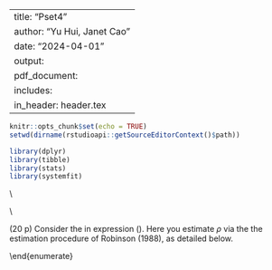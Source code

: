 
---
title: "Pset4"
author: "Yu Hui, Janet Cao"
date: "2024-04-01"
output: 
  pdf_document:
    includes:
      in_header: header.tex
---


```{r setup, include=FALSE}
knitr::opts_chunk$set(echo = TRUE)
setwd(dirname(rstudioapi::getSourceEditorContext()$path))

library(dplyr)
library(tibble)
library(stats)
library(systemfit)
```
\noindent \textcolor{Maroon}{\textbf{Objective}: In Pset3 you estimated the ATE of the offer of training on post-training earnings using NSW experimental data. The Treatment-Control difference in sample averages indicates that the offer of training causes an additional \$1,794 in terms of 1978 earnings. Variation in the cause/treatment is often observational in nature, instead of resulting from an RCT. In this Pset you utilize methods developed to estimate the effect of the offer of training using \textcolor{ForestGreen}{``observational data''} and apply them to two datasets that Dehajia and Wahba constructed to \underline{mimic} observational data.}\\

\noindent \textcolor{Maroon}{\textbf{Background}: Consider the files \texttt{nswcps.csv} and \texttt{nswpsid.csv}. Each file contains a dataset. Each dataset combines two samples: 1) the treated sample from the Dehajia and Wahba's NSW data (i.e., 185 males offered NSW training in 1976-1977)\footnote{Dehejia and Wahba (1999) Causal Effects in Nonexperimental Studies: reevaluating the Evaluation of Training Programs, \textit{JASA}, pp. 1053-1062. Dehejia and Wahba (2002) Propensity-score Matching Methods for Nonexperimental Causal Studies, \textit{ReStat}, pp. 151-161.}; and 2) a sample extracted from a large survey: a) in \texttt{nswcps.csv}, such sample is the Current Population Survey (\href{https://www.census.gov/cps/data/}{CPS}); b) in \texttt{nswpsid.csv}, such sample is the Panel Study of Income Dynamics (\href{https://psidonline.isr.umich.edu/}{PSID}). The samples in 2) contain data on a \textcolor{ForestGreen}{comparison group}, that is, on subjects who (as far as we know) did not receive the NSW offer of training.\footnote{When working with observational data the \textcolor{ForestGreen}{untreated} sample is more properly called a \textcolor{ForestGreen}{comparison group}. Nevertheless it is common to use the terms \textcolor{ForestGreen}{control} and \textcolor{ForestGreen}{comparison} interchangeably, irrespective of whether the variation in the treatment indicator is induced by RA or not.} Specifically, the PSID sample (called \textbf{PSID-1}) consists of 2,490 male household heads under the age of 55 who are not retired; and, the CPS sample (called \textbf{CPS-1}) consists of 15,992 male household heads under the age of 55 who are not retired. The file \texttt{nswcps.csv} (respectively, \texttt{nswpsid.csv}) contains the treated individuals (from NSW-treated) along with the PSID (respectively, CPS) comparison individuals. The treatment indicator variable \texttt{treat} equals 1 for individuals in the NSW-treated sample and zero for the PSID (respectively, CPS) comparison individuals.}  



\begin{center}
{\LARGE Part 1: Describe the Data (10 p)}
\end{center}

\begin{enumerate}[label=\textbf{Q\arabic{enumi}}.,ref=Q\arabic{enumi}, wide=0pt, itemsep=0em, topsep=5pt, labelindent=0pt]

\item (4 p) Fill Table \ref{tab:descriptive-stats}'s columns 5 and 6 using, respectively, the data in \texttt{nswpsid.csv} and in \texttt{nswcps.csv}. \textcolor{Gray}{\textbf{Notes}: You want to limit attention to observations with \texttt{treat=0}. You filled columns 3 and 4 in PSet 3.}
```{r}
#importdata
 df.psid<-read.csv("nswpsid.csv")
 df.cps <-read.csv("nswcps.csv")
 #summarizePSID
 table.psid<-df.psid[df.psid$treat==0,]%>%
 summarize_all(list(~mean(.)))%>%#summarizemean
 mutate_all(list(~round(.,3)))%>% #limitdigits
 t()%>% #transpose
 as.data.frame()
 colnames(table.psid)<-c("psid_control")
 table.psid<-tibble::rownames_to_column(table.psid,"varname")
 #summarizeCPS
 table.cps<-df.cps[df.cps$treat==0,]%>%
 summarize_all(list(~mean(.)))%>%#summarizemean
 mutate_all(list(~round(.,3)))%>% #limitdigits
 t()%>% #transpose
 as.data.frame()
 colnames(table.cps)<-c("cps_control")
 table.cps<-tibble::rownames_to_column(table.cps,"varname")
 table<-merge(table.psid,table.cps,by="varname")
```

\begin{table}[ht!]
\centering
\begin{tabular}{cccccc}
\hline
\textbf{Variable} & \textbf{Definition} & \multicolumn{2}{c}{\textbf{NSW}}    & \textbf{PSID-1}  & \textbf{CPS-1}   \\ \cline{3-6} 
\textbf{}         & \textbf{}           & \textbf{Treated} & \textbf{Control} & \textbf{Control} & \textbf{Control} \\ 
\hline
[1] & [2] & [3] & [4] & [5] & [6] \\ \hline
\texttt{age}      & Age in years                     & 25.82 & 25.05 &       &        \\
\texttt{edu}      & Education in years               & 10.35 & 10.09 &       &        \\
\texttt{nodegree} & 1 if education $<12$             & 0.71  & 0.83  &       &        \\
\texttt{black}    & 1 if Black                       & 0.84  & 0.83  &       &        \\
\texttt{hisp}     & 1 if Hispanic                    & 0.06  & 0.11  &       &        \\
\texttt{married}  & 1 if married                     & 0.19  & 0.15  &       &        \\
\texttt{u74}      & 1 if unemployed in '74           & 0.71  & 0.75  &       &        \\
\texttt{u75}      & 1 if unemployed in '75           & 0.60  & 0.68  &       &        \\
\texttt{re74}     & Real earnings in '74 (in '82 \$) & 2,096 & 2,107 &       &        \\
\texttt{re75}     & Real earnings in '75 (in '82 \$) & 1,532 & 1,267 &       &        \\
\hline
\texttt{re78}     & Real earnings in '78 (in '82 \$) & 6,349 & 4,555 &       &        \\
\texttt{treat}    & 1 if received offer of training  & 1     & 0     &       &        \\ \hline
Sample Size                        &                                  & 185   & 260   & 2,490 & 15,992 \\ \hline
\end{tabular}
\caption{Sample averages for the NSW data (treated and control groups), PSID-1 data, and CPI-1 data.}
\label{tab:descriptive-stats}
\end{table}

\item (4 p) Briefly comment on the completed Table \ref{tab:descriptive-stats}.  \textcolor{gray}{\textbf{Hint}: Are the PSID-1 and CPS-1 samples ``good'' control groups?}

\item (2 p) Why do you think that Dehajia and Wahba constructed their ``observational datasets'' by pulling together the treated sample from NSW and a sample of individuals drawn from either the PSID or the CPS data? \textcolor{gray}{\textbf{Hint:} Both PSID and CPS include information on whether an individual enrolled in a training course during the previous 12 months. Thus, Dehajia and Wahba could have exploited exclusively observational variation in whether an individual enrolled in a training program. Why do you think that they chose not to follow this approach?}
\end{enumerate}






\begin{center}
{\LARGE Part 2: Regression-based Estimation of TEs (90 p)}
\end{center}

\noindent \textcolor{Maroon}{\textbf{Objective}: You use the \texttt{nswpsid.csv} dataset to estimate the treatment effect (TE) of the offer of training via \textcolor{ForestGreen}{regression-based approaches} associated with the following three specifications of the outcome equation:
\begin{eqnarray}
re78_{i} &=&\alpha +\rho D_{i}+u_{i}\text{, }i=1,...,2675\text{,}
\label{TCcomp} \\
re78_{i} &=&\alpha +\rho D_{i}+\mathbf{x}_{i}^{\prime }\mathbf{\beta }+u_{i}\text{, }i=1,...,2675\text{,}  \label{CFnc} \\
re78_{i} &=&\rho D_{i}+g(\mathbf{x}_{i})+u_{i}\text{, }i=1,...,2675\text{,}  \label{PLR} 
\end{eqnarray}
\noindent Subscript $i$ denotes an individual.  Also: 1) $re78_{i}$ represents the data field \texttt{re78}; 2) $D_{i}$ represents the data field \texttt{treat}; 3) $\mathbf{x}_{i}$ represents a $K\times 1$ vector of observed pre-determined variables (OPVs); and, 4) $g(\cdot)$ is an unknown and possibly non-linear function (i.e., a generalization of $\alpha + \beta' \mathbf{x}_{i}$). Table \ref{tab:reg-specs}'s column [1] references the regression specification. Column [2] gives the name of the approach. Column [3] indicates the regression coefficient of interest. You complete columns [4] and [5] with the estimate of the regression coefficient and its standard error (SE).}


\colorlet{lightmaroon}{Maroon!10}
\begin{table}[ht!]
\centering
\colorbox{lightmaroon}{
{\color{Maroon}
\begin{tabular}{ccccc}
\hline
\textbf{Reference} & \multicolumn{1}{c}{\textbf{Name of the }} & \textbf{Parameter} & \multicolumn{1}{c}{\textbf{Estimate}} & \textbf{SE} \\
\textbf{Model} & \multicolumn{1}{c}{\textbf{Estimation Approach}}            & \textbf{of Interest} &  &  \\ \hline
[1] & [2] & [3] & [4] & [5]  \\ \hline
expression (\ref{TCcomp})                 & Treatment-Control Comparison (TCC)                    & $\rho$             &   &   \\
expression (\ref{CFnc})                 & Regression-Adjusted Treatment-Control Comparison (Adj. TCC) & $\rho$             &  &  \\
expression (\ref{PLR})                 & Double Machine Learning (DML) & $\rho$             &  &  \\
\hline
\end{tabular}}}
\caption{\textcolor{Maroon}{Treatment Effect Estimates Based on Three Regression-Based Approaches Applied to Observational Data.}}
\label{tab:reg-specs}
\end{table}



\noindent \textcolor{Maroon}{\textbf{Background: Heteroschedasticity-Robust Standard Errors}. In econometrics, the conditional variance is called the \textcolor{ForestGreen}{skedastic function}. \textcolor{ForestGreen}{Homoschedasticity} obtains when the unobservable in a regression specification has the same conditional variance for all values of the explanatory variable(s). For example, in specification (\ref{TCcomp}) there is only one explanatory variable $D_i$, and it takes only two values, therefore homoshedasticity obtains if $Var[u_i|D_i=1]=Var[u_i|D_i=0]$. If this assumption fails, we say that the model exhibits \textcolor{ForestGreen}{heteroschedasticity}. As a rule, we are better off reporting \textcolor{ForestGreen}{heteroschedasticity-robust} SEs, i.e.,  SEs computed in a way that allows for heteroschedasticity, because they are valid whether or not homoschedasticity holds.}\\

\noindent \textcolor{Maroon}{\textbf{Background: \textcolor{ForestGreen}{``Partialling-Out'' Interpretation} of OLS in a MLRM}. Simple linear-in-parameter regression models (SLRM) are of the form 
\begin{equation}\label{eq:slrm}
y_i=\alpha+\beta x_i + u_i 
\end{equation}
where $x_i$ is a single regression covariate. MLRMs are of the form:
\begin{equation}\label{eq:mlrm}
y_i=\alpha+\beta_1 x_{1,i} + \dots + \beta_K x_{K,i} +u_i \text{ with } K>1.
\end{equation}
\noindent In PSet1 you derived the form of the OLS estimator of the slope coefficient in SLRM (\ref{eq:slrm}), namely 
\begin{equation}\label{eq:slrm_slope_a}
\hat{\beta}=\frac{\sum_{i=1}^{n}(x_i-\bar{x})y_i}{\sum_{i=1}^{n}(x_i-\bar{x})^2} \underbrace{=}_{\text{also equivalent to}} \frac{\sum_{i=1}^{n}(x_i-\bar{x})(y_i-\bar{y})}{\sum_{i=1}^{n}(x_i-\bar{x})^2}.
\end{equation}
Note that if you regress $x_i$ on a constant, the \textcolor{ForestGreen}{fitted value} is $\hat{x}_i=\bar{x}$, thus the \textcolor{ForestGreen}{regression residuals} are $\hat{r}_i \equiv x_i-\hat{x}_i=x_i-\bar{x}$. Similarly, if you regress $y_i$ on a constant, the fitted value is $\hat{y}_i=\bar{y}$, thus the regression residuals are $\hat{v}_i \equiv y_i-\hat{y}_i=y_i-\bar{y}$. Accordingly, we can rewrite $\hat{\beta}$ in expression (\ref{eq:slrm_slope_a}) as:
\begin{equation}\label{eq:slrm_slope_b}
\hat{\beta}=\frac{\sum_{i=1}^{n}\hat{r}_i y_i}{\sum_{i=1}^{n}\hat{r}_i^2} \underbrace{=}_{\text{also equivalent to}} \frac{\sum_{i=1}^{n}\hat{r}_i \hat{v}_i}{\sum_{i=1}^{n}\hat{r}_i^2}.
\end{equation}
Similar steps yield a very compact representation of the OLS estimator of the slope coefficient\textbf{s} in a MLRM. For example, the OLS estimator of $\beta_1$ in MLRM (\ref{eq:mlrm}) can be written as: 
\begin{equation}\label{eq:mlrm_slope_b}
\hat{\beta}_1=\frac{\sum_{i=1}^{n}\hat{r}_{1,i}y_i}{\sum_{i=1}^{n}\hat{r}_{1,i}^2} \underbrace{=}_{\text{also equivalent to}} \frac{\sum_{i=1}^{n}\hat{r}_{1,i}\hat{v}_{1,i}}{\sum_{i=1}^{n}\hat{r}_{1,i}^2},
\end{equation}
where $\hat{r}_{1,i}$ denotes the residuals from regressing $x_{1,i}$ on a constant and all remaining regression covariates, i.e., $\{x_{2,i},\ldots,x_{K,i} \}$ and $\hat{v}_{1,i}$ denotes the residuals from regressing $y_{i}$ on a constant and all remaining regression covariates, i.e., $\{x_{2,i},\ldots,x_{K,i} \}$. Similar expressions hold for $\hat{\beta}_2$, $\hat{\beta}_3$, etc.}

\setlength{\abovedisplayskip}{0pt}
\setlength{\belowdisplayskip}{-10pt}
\setlength{\abovedisplayshortskip}{0pt}
\setlength{\belowdisplayshortskip}{0pt}


\begin{enumerate}[label=\textbf{Q\arabic{enumi}}.,ref=Q\arabic{enumi}, wide=0pt, itemsep=0em, topsep=5pt, labelindent=0pt, resume]

\item (30 p) These questions pertain to the specification in expression (\ref{TCcomp}) thus you obtain the \textcolor{ForestGreen}{Treatment-Control Comparison (TCC) Estimator} of the treatment effect of the offer of training.\label{item:TCcomp} 
\begin{enumerate}


\item (8 p) Estimate $\rho$. \textcolor{gray}{\textbf{Programming Guidance:} Use \texttt{stats::lm( )}. Say that your linear model is \texttt{m1 $<$- lm(re78 $\sim$ treat, data = df)}. View the SEs of estimator $\hat{\rho}$ by using \texttt{summary(m1)\$coefficients["treat", c("Estimate", "Std. Error"]}. View all SEs by using \texttt{lmtest::coeftest(m1, vcov. = vcov(m1))} which runs t-tests for each of the coefficients using the variance-covariance matrix estimated assuming \textcolor{ForestGreen}{homoschedasticity}. Package \href{https://cran.r-project.org/web/packages/lmtest/lmtest.pdf}{\texttt{lmtest}} allows you to perform z and t tests on estimated coefficients from, among others, method \texttt{lm( )}. It returns a coefficient matrix with columns containing the estimates, associated SEs, test statistics, and p-values.}\label{item:TCcomp-rho} 
```{r}
 df <- df.psid
 m1 <- lm(re78 ~ treat, data = df)
 summary(m1)$coefficients["treat", c("Estimate", "Std. Error")]
```

```{r}
coef1 <- summary(m1)$coefficients["treat", "Estimate"]
 coeftest(m1, vcov. = vcov(m1))
```

\item (10 p) Compute \textcolor{ForestGreen}{heteroschedasticity-robust} SEs. \textcolor{gray}{\textbf{Programming Guidance:} There are multiple R packages to estimate the variance-covariance matrix of $(\hat{\alpha},\hat{\rho})$ under general heteroschedasticity. Here are two ways. Option 1: Use \href{https://www.rdocumentation.org/packages/sandwich/versions/2.5-1/topics/vcovHC}{\texttt{sandwich::vcovHC(m1, type = ``HC0")}} from package \href{https://cran.r-project.org/web/packages/sandwich/sandwich.pdf}{\texttt{sandwich}}. Option 2: Use \href{https://www.rdocumentation.org/packages/car/versions/3.0-6/topics/hccm}{\texttt{car::hccm(m1, type = ``hc0")}} from package \href{https://cran.r-project.org/web/packages/car/car.pdf}{\texttt{car}}. In both cases, the argument \texttt{type = "hc0"} (or \texttt{"HC0"}) tells R that you want to use the variance covariance matrix estimated using White's (1980) estimator, often referred to as HCE (heteroscedasticity-consistent estimator).\footnote{To dive deeper, read \href{https://en.wikipedia.org/wiki/Heteroscedasticity-consistent_standard_errors}{wikipedia page} or \href{https://mixtape.scunning.com/02-probability\_and\_regression\#robust-standard-errors}{Mixtape Section 2.26}.} Display robust SEs by typing, e.g., \texttt{lmtest::coeftest(m1, vcov. = sandwich::vcovHC(m1, type = "HC0"))}.}\label{item:TCcomp-ses}

```{r}
# install.packages("sandwich")
library(sandwich)
```

```{r}
# the variance covariance matrix estimated using White’s (1980) estimator
 vcovHC(m1, type = "HC0")
```

```{r}
 coeftest(m1, vcov.= vcovHC(m1, type = "HC0"))
```

\item (2 p) Verify that $\hat{\rho}$ in \textbf{\ref{item:TCcomp-rho}} equals $(\overline{re78}^{D=1}-\overline{re78}^{D=0})$, i.e., the difference between the average post-training earnings of the treated and of the control individuals. This fact explains the name of the estimator, and is consistent with what you derived in previous Psets.\label{item:TCcomp-diff}
```{r}
mean.diff <- mean(df[df$treat==1, "re78"])- mean(df[df$treat==0, "re78"])
 mean.diff
```
\item (10 p) Intuitively explain why the TCC approach may not deliver a credible estimate of the average effect of the treatment of interest. \textcolor{gray}{\textbf{Hint}: Use the result in  \textbf{\ref{item:TCcomp-diff}} to think about what this approach uses to proxy for the missing data, i.e., for the control units' mean of the potential outcome w/ treatment, and for the treated units' mean of the potential outcome w/out treatment.}
\end{enumerate}



\item (20 p) These questions pertain to the specification in expression (\ref{CFnc}) thus you obtain the \textcolor{ForestGreen}{Regression-Adjusted Treatment-Control Comparison (Adj. TCC) Estimator} of the treatment effect of the offer of training. \label{item:CFnc}


\begin{enumerate}

\item (10 p) Add to the model estimated in \textbf{\ref{item:TCcomp}} the following OPVs as regression covariates: \texttt{age}, \texttt{agesq}, \texttt{edu}, \texttt{nodegree}, \texttt{black}, \texttt{hisp}, \texttt{re74}, and \texttt{re75}. Report $\hat{\rho}$ and its heteroschedasticity-robust SE. \textcolor{gray}{\textbf{Programming Guidance:} Add column \texttt{agesq} (\texttt{age} squared) to your dataframe using, e.g., \texttt{dplyr::mutate( )}.}\label{item:CFnc-rho}
```{r}
 df <- mutate(df, agesq=age*age)
 m2 <- lm(re78 ~ treat + age + agesq + edu + nodegree + black + hisp + re74 + re75, data = df)
 rho2 <- summary(m2)$coefficients["treat","Estimate"]
 rho2
```

```{r}
se2 <- coeftest(m2, vcov.= vcovHC(m2, type = "HC0"))["treat", "Std. Error"]
 se2
```
\item (10 p) Intuitively explain why the Adj. TCC approach may be regarded as an improvement over the TCC approach when it comes to credible identification/estimation of average treatment effects.
\end{enumerate}

\item (20 p) Consider again the specification in expression (\ref{CFnc}) estimated in \textbf{\textbf{\ref{item:CFnc}}}. Here you implement two procedures, as detailed below, to verify the \textcolor{ForestGreen}{``partialling-out'' interpretation} of OLS coefficients in MLRM.\label{item:CFnc-po}

\begin{enumerate}

\item (8 p) Procedure A:\label{item:CFnc-po-procA} 

\begin{enumerate}

\item (4 p) First Stage: Regress \texttt{treat} on a constant and the OPVs listed in \textbf{\ref{item:CFnc-rho}}; obtain the residuals. \textcolor{gray}{\textbf{Programming Guidance:} If you run \texttt{s1 $<$- lm(treat $\sim$ x1 + x2, data = dt)}, retrieve the residuals as \texttt{s1\$residuals}.}\label{item:CFnc-po-1ststep}  
```{r}
# First Stage
 s1 <- lm(treat ~ age + agesq + edu + nodegree + black + hisp + re74 + re75, data = df)
 df$r1 <- resid(s1) # residual
 # Second Stage
 s2 <- lm(re78 ~ r1, data = df)
 rho2a <- summary(s2)$coefficients["r1","Estimate"]
 rho2a
````
\item (4 p) Second Stage: Regress \texttt{re78} on a constant and the residuals from \textbf{\ref{item:CFnc-po-1ststep}}.\label{item:CFnc-po-2ndstep}

\end{enumerate}


\item (8 p) Procedure B:\label{item:CFnc-po-procB}  

\begin{enumerate}

\item (0 p) First Stage: Same as \textbf{\ref{item:CFnc-po-1ststep}}.\label{item:CFnc-po-1ststep-bis}
```{r}
 # First Stage
 s1a <- lm(treat ~ age + agesq + edu + nodegree + black + hisp + re74 + re75, data = df)
 df$r1 <- resid(s1) # residual
 s1b <- lm(re78 ~ age + agesq + edu + nodegree + black + hisp + re74 + re75, data = df)
 df$r2 <- resid(s1b) # residual of s1b
 # Second Stage
 s2b <- lm(r2 ~ r1, data = df)
 rho2b <- summary(s2b)$coefficients["r1","Estimate"]
 rho2b
```
\item (4 p) First Stage: Regress \texttt{re78} on a constant and the OPVs listed in \textbf{\textbf{\ref{item:CFnc-rho}}}; obtain the residuals.\label{item:CFnc-po-3rdstep}


\item (4 p) Second Stage: Regress the residuals from \textbf{\ref{item:CFnc-po-3rdstep}} on the residuals from \textbf{\ref{item:CFnc-po-1ststep-bis}}.\label{item:CFnc-po-4thstep}

\end{enumerate}

\item (4 p) Verify that the estimates of the slope coefficient from \textbf{\ref{item:CFnc-po-2ndstep}} and \textbf{\ref{item:CFnc-po-4thstep}} are numerically identical to $\hat{\rho}$ obtained in \textbf{\ref{item:CFnc-rho}}. Use this fact to give meaning to the expression ``partialling-out'' interpretation of OLS in a MLRM. \textcolor{gray}{\textbf{Hint}: Think about what steps \textbf{\ref{item:CFnc-po-1ststep}} and \textbf{\ref{item:CFnc-po-3rdstep}} accomplish.}

\end{enumerate}



\item (20 p) Consider the \textcolor{ForestGreen}{partially-linear specification} in expression (\ref{PLR}). Here you estimate $\rho$ via the the \textcolor{ForestGreen}{Double Machine Learning (DML)} estimation procedure of Robinson (1988)\footnote{Robinson, P. M. (1988). Root-N-consistent semi-parametric regression. Econometrica 56, 931-54. \href{https://doi.org/10.2307/1912705}{doi:10.2307/1912705}}, as detailed below.\label{item:DML}
\begin{enumerate}
\item (2 p) Install four R packages: \href{https://docs.doubleml.org/stable/intro/install.html#r-installing-doubleml}{\texttt{DoubleML}}, \href{https://cran.r-project.org/web/packages/data.table/vignettes/datatable-intro.html}{\texttt{data.table}}, \href{https://mlr3.mlr-org.com/}{\texttt{mlr3}}, and \href{https://mlr3learners.mlr-org.com/}{\texttt{mlr3learners}}.

```{r}
# install.packages("DoubleML")
# install.packages("data.table")
# install.packages("mlr3")
# install.packages("mlr3learners")
# install.packages("ranger")
```

\item (2 p) If your data is not already a \texttt{data.table} object convert it. \textcolor{gray}{\textbf{Programming Guidance:} Assuming that your dataframe is called \texttt{df}, use \texttt{dt <- data.table::as.data.table(df)}. \texttt{data.table} is an extension of \texttt{data.frame} and allows for fast manipulation of very large data.}
```{r}
# install.packages("data.table")
library(data.table)
 dt <- as.data.table(df)
```
\item (2 p) Collect all the original OPVs in a list named, for example, \texttt{pretreat\_colnames}. Note: Henceforth when we refer to these OPVs in mathematical expressions we use the notation $\mathbf{x}_{i}$.
```{r}
 pretreat_colnames <- c("age", "edu", "nodegree", "black", "hisp", "married",
 "u74", "u75", "re74", "re75")
```
\item (2 p) Specify data and variables for the causal model by running the script:\label{item:dml-data}
\begin{lstlisting}[language=R]
dml_data_psid <- DoubleML::DoubleMLData$new(dt,
                            y_col = "re78",
                            d_cols = "treat",
                            x_cols = pretreat_colnames)
\end{lstlisting}
Look at the resulting object.

```{r}
 dml_data_psid <- DoubleML::DoubleMLData$new(dt,
 y_col = "re78",
 d_cols = "treat",
 x_cols = pretreat_colnames)
 dml_data_psid
```

\item (2 p) Suppress messages from the \texttt{mlr3} package by adding \texttt{lgr::get\_logger("mlr3")\$set\_threshold("warn")} to your script.
```{r}
 lgr::get_logger("mlr3")$set_threshold("warn")
```
\item (2 p) Here you mimic the first stage of Procedure B in \textbf{\ref{item:CFnc-po-procB}}. Namely, you specify the model for the two regression functions $l(\mathbf{x})=E[\texttt{re78}_i|\mathbf{x}_{i}=\mathbf{x}]$ and $m(\mathbf{x})=E[\texttt{treat}_i|\mathbf{x}_{i}=\mathbf{x}]$. In \textbf{\ref{item:CFnc-po-procB}} you used a linear-in-parameter model and a priori decided which OPVs to include and which transformations to apply to the OPVs to include (e.g., you excluded \texttt{u74}, you used both \texttt{age} and \texttt{agesq}, you left as-is the other included OPVs). Instead here you do not a priori exclude any OPVs, and you use flexible models, which accommodate complex non-linearities. Run the script:\label{item:dml-first-stage-models}
\begin{lstlisting}[language=R]
# Specify a RF model as the learner model for l(x)=E[re78|X=x]
ml_l_rf <- mlr3::lrn("regr.ranger")

# Specify a RF model as the learner model for m(x)=E[treat|X=x]
ml_m_rf <- mlr3::lrn("classif.ranger")
\end{lstlisting}
The above script uses a \textcolor{ForestGreen}{Random Forest (RF) model} for both conditional expectations functions.\footnote{You do not need to know what a RFM is. Think of this approach as a way to flexibly estimate the form of a function of many variables. If you want to learn more about these approaches consider taking ECMA 31350 in Winter 2024.}
```{r}
# Specify a RF model as the learner model for l(x)=E[re78|X=x]
 ml_l_rf <- mlr3::lrn("regr.ranger")
 # Specify a RF model as the learner model for m(x)=E[treat|X=x]
 ml_m_rf <- mlr3::lrn("classif.ranger")
```
\item (2 p) Here you initialize \& parametrize the model object which you later use to perform estimation. Run the script:
\begin{lstlisting}[language=R]
# Set seeds for cross-fitting
set.seed(3141)

# Set the DML specification
obj_dml_plr <- DoubleML::DoubleMLPLR$new(dml_data_psid, 
                                         ml_l = ml_l_rf, ml_m = ml_m_rf, 
                                         n_folds = 2,
                                         score = "partialling out",
                                         apply_cross_fitting = TRUE)
\end{lstlisting}
The above script: (i) utilizes the data object generated in \textbf{\ref{item:dml-data}}, namely \texttt{dml\_data\_psid}; (ii) utilizes the models for the first stage regressions picked in \textbf{\ref{item:dml-first-stage-models}}, namely \texttt{ml\_l\_rf} and \texttt{ml\_m\_rf}; (iii) specifies that we want to split the sample into 2 parts (\texttt{n\_folds = 2}), and (iv) that we want to use the ``partialling out'' approach to estimate causal impacts (\texttt{score = "partialling out"}), and (v) that we want to apply \textcolor{ForestGreen}{cross-fitting} (\texttt{apply\_cross\_fitting = TRUE}).\label{item:dml-model}
```{r}
 # Set seeds for cross-fitting
 set.seed(3141)
 # Set the DML specification
 obj_dml_plr <- DoubleML::DoubleMLPLR$new(dml_data_psid, # from Q4d
 ml_l = ml_l_rf, ml_m = ml_m_rf,
 n_folds = 2,
 score = "partialling out",
 apply_cross_fitting = TRUE)
```
\item (2 p) Here you fit the DML model defined in \textbf{\ref{item:dml-model}}. Run the script:
\begin{lstlisting}[language=R]
obj_dml_plr$fit()
obj_dml_plr
\end{lstlisting}
```{r}
 # Set seeds for cross-fitting
 set.seed(3141)
 # Set the DML specification
 obj_dml_plr <- DoubleML::DoubleMLPLR$new(dml_data_psid, # from Q4d
 ml_l = ml_l_rf, ml_m = ml_m_rf,
 n_folds = 2,
 score = "partialling out",
 apply_cross_fitting = TRUE)
```
At a high level the above script implements all of the following operations: (i) fits the two models for the first stage selected in \textbf{\ref{item:dml-first-stage-models}}, (ii) gets residuals, (iii) regresses the residuals for the outcome variables onto the residuals for the treatment indicator to obtain the DML estimate of $\rho$ in expression (\ref{PLR}). Note: You specified \texttt{n\_folds = 2} and requested \texttt{apply\_cross\_fitting = TRUE} in \textbf{\ref{item:dml-model}} thus the 2-stage estimation procedure proceed as follows. First the entire data is split into two sub-samples, call them A and B (hence the term ``2 folds''). Sample A is used to fit the 1st stage models. These fitted models are used to compute residuals in sample B and these residuals are used to fit the 2nd stage model using only data in sample B. Denote the resulting estimate $\hat{\rho}_{AB}$. Then the samples are swapped (hence the term ``cross fitting'').\footnote{Cross-fitting is implemented to eliminate the bias from \textcolor{ForestGreen}{overfitting} resulting from the fact that the two conditional mean functions $l(\cdot)$ and $m(\cdot)$ are estimated via ML models, in our case the RF models specified in \textbf{\ref{item:dml-first-stage-models}}.} That is, sample B is used to fit the 1st stage models. Sample A is used to fit the 2nd stage model. Denote the resulting estimate $\hat{\rho}_{BA}$. The DML estimate is the average of $\hat{\rho}_{AB}$ and $\hat{\rho}_{BA}$. 


\item (4 p) Take a look at the output, i.e., at the object \texttt{obj\_dml\_plr}. How does the DML estimate of average treatment effect compare to the estimates based on specifications (\ref{TCcomp}) and (\ref{CFnc})?
\end{enumerate}

 



\end{enumerate}
